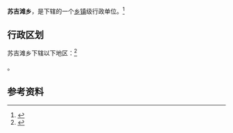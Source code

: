 {{中国乡级行政区|63/22/21/206/000}}

'''苏吉滩乡'''，是{{PRC admin/fullname|63/22/21/206/000|3}}下辖的一个[[乡镇|乡镇]]级行政单位。<ref>{{PRC admin/ref sgc|{{PRC admin/parent|63/22/21/206/000}}}}</ref>

== 行政区划 ==

苏吉滩乡下辖以下地区：<ref>{{PRC admin/ref sgc|63/22/21/206/000}}</ref>

{{PRC admin/children|63/22/21/206/000}}。

== 参考资料 ==

{{reflist}}

{{行政区划小作品}}
{{PRC admin/navcat|63/22/21/206/000}}